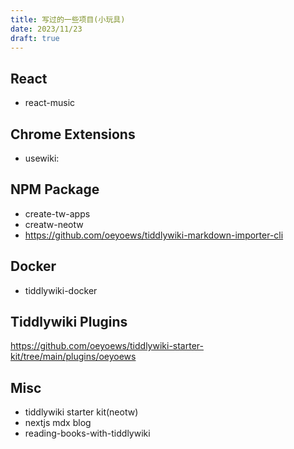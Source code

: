 ```yaml
---
title: 写过的一些项目(小玩具)
date: 2023/11/23
draft: true
---
```


## React

- react-music

## Chrome Extensions

- usewiki:

## NPM Package

- create-tw-apps
- creatw-neotw
- https://github.com/oeyoews/tiddlywiki-markdown-importer-cli

## Docker

- tiddlywiki-docker

## Tiddlywiki Plugins

https://github.com/oeyoews/tiddlywiki-starter-kit/tree/main/plugins/oeyoews

## Misc

- tiddlywiki starter kit(neotw)
- nextjs mdx blog
- reading-books-with-tiddlywiki
